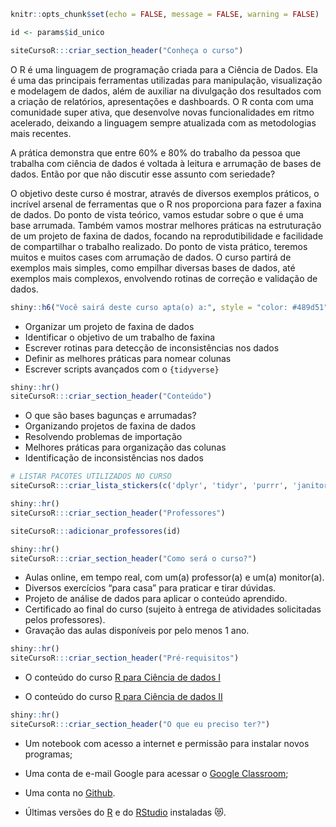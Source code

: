 ```r
knitr::opts_chunk$set(echo = FALSE, message = FALSE, warning = FALSE)

id <- params$id_unico
```

```r
siteCursoR:::criar_section_header("Conheça o curso")
```

O R é uma linguagem de programação criada para a Ciência de Dados. Ela é uma das principais ferramentas utilizadas para manipulação, visualização e modelagem de dados, além de auxiliar na divulgação dos resultados com a criação de relatórios, apresentações e dashboards. O R conta com uma comunidade super ativa, que desenvolve novas funcionalidades em ritmo acelerado, deixando a linguagem sempre atualizada com as metodologias mais recentes.

A prática demonstra que entre 60% e 80% do trabalho da pessoa que trabalha com ciência de dados é voltada à leitura e arrumação de bases de dados. Então por que não discutir esse assunto com seriedade?

O objetivo deste curso é mostrar, através de diversos exemplos práticos, o incrível arsenal de ferramentas que o R nos proporciona para fazer a faxina de dados. Do ponto de vista teórico, vamos estudar sobre o que é uma base arrumada. Também vamos mostrar melhores práticas na estruturação de um projeto de faxina de dados, focando na reprodutibilidade e facilidade de compartilhar o trabalho realizado. Do ponto de vista prático, teremos muitos e muitos cases com arrumação de dados. O curso partirá de exemplos mais simples, como empilhar diversas bases de dados, até exemplos mais complexos, envolvendo rotinas de correção e validação de dados.

```r
shiny::h6("Você sairá deste curso apta(o) a:", style = "color: #489d51")
```


::: {.voce-saira}
- Organizar um projeto de faxina de dados
- Identificar o objetivo de um trabalho de faxina
- Escrever rotinas para detecção de inconsistências nos dados
- Definir as melhores práticas para nomear colunas
- Escrever scripts avançados com o `{tidyverse}`
:::


```r
shiny::hr()
siteCursoR:::criar_section_header("Conteúdo")
```

::: {.row}

:::: {.column-esq}
- O que são bases bagunças e arrumadas?
- Organizando projetos de faxina de dados
- Resolvendo problemas de importação
- Melhores práticas para organização das colunas
- Identificação de inconsistências nos dados
::::

:::: {.column-dir}

::::: {.row .justify-content-center}
```r
# LISTAR PACOTES UTILIZADOS NO CURSO
siteCursoR:::criar_lista_stickers(c('dplyr', 'tidyr', 'purrr', 'janitor', 'readr', 'usethis', 'devtools', 'stringr', 'lubridate', 'forcats'))
```
:::::

:::: 

:::


```r
shiny::hr()
siteCursoR:::criar_section_header("Professores")
```

```r
siteCursoR:::adicionar_professores(id)
```

```r
shiny::hr()
siteCursoR:::criar_section_header("Como será o curso?")
```

- Aulas online, em tempo real, com um(a) professor(a) e um(a) monitor(a). 
- Diversos exercícios "para casa" para praticar e tirar dúvidas.
- Projeto de análise de dados para aplicar o conteúdo aprendido.
- Certificado ao final do curso (sujeito à entrega de atividades solicitadas pelos professores).
- Gravação das aulas disponíveis por pelo menos 1 ano.

```r
shiny::hr()
siteCursoR:::criar_section_header("Pré-requisitos") 
```

- O conteúdo do curso [R para Ciência de dados I](https://www.curso-r.com/cursos/r4ds-1)

- O conteúdo do curso [R para Ciência de dados II](https://www.curso-r.com/cursos/r4ds-2)

```r
shiny::hr()
siteCursoR:::criar_section_header("O que eu preciso ter?")
```

- Um notebook com acesso a internet e permissão para instalar novos programas;

- Uma conta de e-mail Google para acessar o [Google Classroom](https://classroom.google.com/);

- Uma conta no [Github](https://github.com/).

-  Últimas versões do [R](https://cran.r-project.org/) e do [RStudio](https://www.rstudio.com/products/rstudio/download/) instaladas &#128571;.
